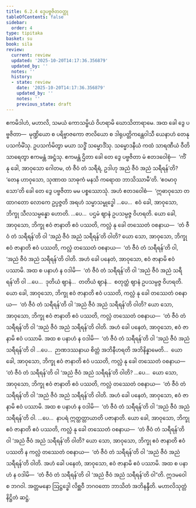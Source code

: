 ```yaml
---
title: 6.2.4 ဒွေပဗ္ဗဇိတဝတ္ထု
tableOfContents: false
sidebar:
  order: 4
type: tipitaka
basket: su
book: sila
review:
  current: review
  updated: '2025-10-20T14:17:36.356879'
  updated_by: ''
  notes: ''
  history:
  - state: review
    date: '2025-10-20T14:17:36.356879'
    updated_by: ''
    notes: ''
    previous_state: draft
---
```



<DynamicBreadcrumb />


<ReviewStatus review={frontmatter.review} showDetails={true} />

<HypothesisAnnotation frontmatter={frontmatter} />

<Division number="376" book="sila" e="ch" v="6" p="149">

<Paragraph number="618" book="sila">
ဧကမိဒါဟံ, မဟာလိ, သမယံ ကောသမ္ဗိယံ ဝိဟရာမိ ဃောသိတာရာမေ. အထ ခေါ ဒွေ ပဗ္ဗဇိတာ—  မုဏ္ဍိယော စ ပရိဗ္ဗာဇကော ဇာလိယော စ ဒါရုပတ္တိကန္တေဝါသီ ယေနာဟံ တေနုပသင်္ကမိံသု. ဥပသင်္ကမိတွာ မယာ သဒ္ဓိံ သမ္မောဒိံသု. သမ္မောဒနီယံ ကထံ သာရဏီယံ ဝီတိသာရေတွာ ဧကမန္တံ အဋ္ဌံသု. ဧကမန္တံ ဌိတာ ခေါ တေ ဒွေ ပဗ္ဗဇိတာ မံ ဧတဒဝေါစုံ—  ‘ကိံ နု ခေါ, အာဝုသော ဂေါတမ, တံ ဇီဝံ တံ သရီရံ, ဥဒါဟု အညံ ဇီဝံ အညံ သရီရန်’တိ?
</Paragraph>

</Division>
<Division number="377" book="sila" e="ch" v="6" p="149">

<Paragraph number="619" book="sila">
‘တေန ဟာဝုသော, သုဏာထ သာဓုကံ မနသိ ကရောထ ဘာသိဿာမီ’တိ. ‘ဧဝမာဝုသော’တိ ခေါ တေ ဒွေ ပဗ္ဗဇိတာ မမ ပစ္စဿောသုံ. အဟံ ဧတဒဝေါစံ—  ‘ဣဓာဝုသော တထာဂတော လောကေ ဥပ္ပဇ္ဇတိ အရဟံ သမ္မာသမ္ဗုဒ္ဓေါ …ပေ…  ဧဝံ ခေါ, အာဝုသော, ဘိက္ခု သီလသမ္ပန္နော ဟောတိ.
</Paragraph>

<Paragraph number="620" book="sila">
…ပေ…  ပဌမံ ဈာနံ ဥပသမ္ပဇ္ဇ ဝိဟရတိ. ယော ခေါ, အာဝုသော, ဘိက္ခု ဧဝံ ဇာနာတိ ဧဝံ ပဿတိ, ကလ္လံ နု ခေါ တဿေတံ ဝစနာယ—  ‘တံ ဇီဝံ တံ သရီရန်’တိ ဝါ ‘အညံ ဇီဝံ အညံ သရီရန်’တိ ဝါတိ? ယော သော, အာဝုသော, ဘိက္ခု ဧဝံ ဇာနာတိ ဧဝံ ပဿတိ, ကလ္လံ တဿေတံ ဝစနာယ—  ‘တံ ဇီဝံ တံ သရီရန်’တိ ဝါ, ‘အညံ ဇီဝံ အညံ သရီရန်’တိ ဝါတိ. အဟံ ခေါ ပနေတံ, အာဝုသော, ဧဝံ ဇာနာမိ ဧဝံ ပဿာမိ. အထ စ ပနာဟံ န ဝဒါမိ—  ‘တံ ဇီဝံ တံ သရီရန်’တိ ဝါ ‘အညံ ဇီဝံ အညံ သရီရန်’တိ ဝါ …ပေ…  ဒုတိယံ ဈာနံ…  တတိယံ ဈာနံ…  စတုတ္ထံ ဈာနံ ဥပသမ္ပဇ္ဇ ဝိဟရတိ. ယော ခေါ, အာဝုသော, ဘိက္ခု ဧဝံ ဇာနာတိ ဧဝံ ပဿတိ, ကလ္လံ နု ခေါ တဿေတံ ဝစနာယ—  ‘တံ ဇီဝံ တံ သရီရန်’တိ ဝါ ‘အညံ ဇီဝံ အညံ သရီရန်’တိ ဝါတိ? ယော သော, အာဝုသော, ဘိက္ခု ဧဝံ ဇာနာတိ ဧဝံ ပဿတိ, ကလ္လံ တဿေတံ ဝစနာယ—  ‘တံ ဇီဝံ တံ သရီရန်’တိ ဝါ ‘အညံ ဇီဝံ အညံ သရီရန်’တိ ဝါတိ. အဟံ ခေါ ပနေတံ, အာဝုသော, ဧဝံ ဇာနာမိ ဧဝံ ပဿာမိ. အထ စ ပနာဟံ န ဝဒါမိ—  ‘တံ ဇီဝံ တံ သရီရန်’တိ ဝါ ‘အညံ ဇီဝံ အညံ သရီရန်’တိ ဝါ …ပေ…  ဉာဏဒဿနာယ စိတ္တံ အဘိနီဟရတိ အဘိနိန္နာမေတိ…  ယော ခေါ, အာဝုသော, ဘိက္ခု ဧဝံ ဇာနာတိ ဧဝံ ပဿတိ, ကလ္လံ နု ခေါ တဿေတံ ဝစနာယ—  ‘တံ ဇီဝံ တံ သရီရန်’တိ ဝါ ‘အညံ ဇီဝံ အညံ သရီရန်’တိ ဝါတိ? …ပေ…  ယော သော, အာဝုသော, ဘိက္ခု ဧဝံ ဇာနာတိ ဧဝံ ပဿတိ, ကလ္လံ တဿေတံ ဝစနာယ—  ‘တံ ဇီဝံ တံ သရီရန်’တိ ဝါ ‘အညံ ဇီဝံ အညံ သရီရန်’တိ ဝါတိ. အဟံ ခေါ ပနေတံ, အာဝုသော, ဧဝံ ဇာနာမိ ဧဝံ ပဿာမိ. အထ စ ပနာဟံ န ဝဒါမိ—  ‘တံ ဇီဝံ တံ သရီရန်’တိ ဝါ ‘အညံ ဇီဝံ အညံ သရီရန်’တိ ဝါ.
</Paragraph>

<Paragraph number="621" book="sila">
…ပေ…  နာပရံ ဣတ္ထတ္တာယာတိ ပဇာနာတိ. ယော ခေါ, အာဝုသော, ဘိက္ခု ဧဝံ ဇာနာတိ ဧဝံ ပဿတိ, ကလ္လံ နု ခေါ တဿေတံ ဝစနာယ—  ‘တံ ဇီဝံ တံ သရီရန်’တိ ဝါ ‘အညံ ဇီဝံ အညံ သရီရန်’တိ ဝါတိ? ယော သော, အာဝုသော, ဘိက္ခု ဧဝံ ဇာနာတိ ဧဝံ ပဿတိ န ကလ္လံ တဿေတံ ဝစနာယ—  ‘တံ ဇီဝံ တံ သရီရန်’တိ ဝါ ‘အညံ ဇီဝံ အညံ သရီရန်’တိ ဝါတိ. အဟံ ခေါ ပနေတံ, အာဝုသော, ဧဝံ ဇာနာမိ ဧဝံ ပဿာမိ. အထ စ ပနာဟံ န ဝဒါမိ—  ‘တံ ဇီဝံ တံ သရီရန်’တိ ဝါ ‘အညံ ဇီဝံ အညံ သရီရန်’တိ ဝါ”တိ.
</Paragraph>

<Paragraph number="622" book="sila">
ဣဒမဝေါစ ဘဂဝါ. အတ္တမနော ဩဋ္ဌဒ္ဓေါ လိစ္ဆဝီ ဘဂဝတော ဘာသိတံ အဘိနန္ဒီတိ.

</Paragraph>
</Division>

<Paragraph number="623" type="center" book="sila">
မဟာလိသုတ္တံ နိဋ္ဌိတံ ဆဋ္ဌံ.
</Paragraph>